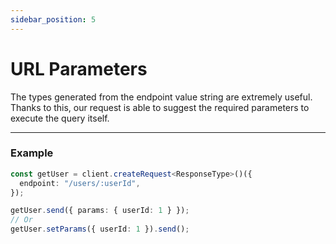 ```yaml
---
sidebar_position: 5
---
```


# URL Parameters

The types generated from the endpoint value string are extremely useful. Thanks to this, our request is able to suggest
the required parameters to execute the query itself.

---

### Example

```ts
const getUser = client.createRequest<ResponseType>()({
  endpoint: "/users/:userId",
});

getUser.send({ params: { userId: 1 } });
// Or
getUser.setParams({ userId: 1 }).send();
```
